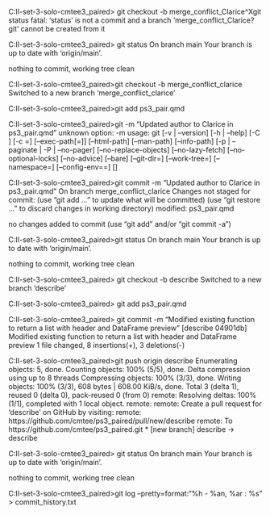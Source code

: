 
C:\Users\clari\OneDrive\Documents\Python II\problem-set-3-solo-cmtee\ps3_paired> git checkout -b merge_conflict_Clarice^Xgit status
fatal: 'status' is not a commit and a branch 'merge_conflict_Clarice?git' cannot be created from it

C:\Users\clari\OneDrive\Documents\Python II\problem-set-3-solo-cmtee\ps3_paired> git status
On branch main
Your branch is up to date with 'origin/main'.

nothing to commit, working tree clean

C:\Users\clari\OneDrive\Documents\Python II\problem-set-3-solo-cmtee\ps3_paired>git checkout -b merge_conflict_clarice
Switched to a new branch 'merge_conflict_clarice'

C:\Users\clari\OneDrive\Documents\Python II\problem-set-3-solo-cmtee\ps3_paired>git add ps3_pair.qmd

C:\Users\clari\OneDrive\Documents\Python II\problem-set-3-solo-cmtee\ps3_paired>git -m "Updated author to Clarice in ps3_pair.qmd"
unknown option: -m
usage: git [-v | --version] [-h | --help] [-C <path>] [-c <name>=<value>]
           [--exec-path[=<path>]] [--html-path] [--man-path] [--info-path]
           [-p | --paginate | -P | --no-pager] [--no-replace-objects] [--no-lazy-fetch]
           [--no-optional-locks] [--no-advice] [--bare] [--git-dir=<path>]
           [--work-tree=<path>] [--namespace=<name>] [--config-env=<name>=<envvar>]
           <command> [<args>]

C:\Users\clari\OneDrive\Documents\Python II\problem-set-3-solo-cmtee\ps3_paired>git commit -m "Updated author to Clarice in ps3_pair.qmd"
On branch merge_conflict_clarice
Changes not staged for commit:
  (use "git add <file>..." to update what will be committed)
  (use "git restore <file>..." to discard changes in working directory)
        modified:   ps3_pair.qmd

no changes added to commit (use "git add" and/or "git commit -a")

C:\Users\clari\OneDrive\Documents\Python II\problem-set-3-solo-cmtee\ps3_paired>git status
On branch main
Your branch is up to date with 'origin/main'.

nothing to commit, working tree clean

C:\Users\clari\OneDrive\Documents\Python II\problem-set-3-solo-cmtee\ps3_paired> git checkout -b describe
Switched to a new branch 'describe'

C:\Users\clari\OneDrive\Documents\Python II\problem-set-3-solo-cmtee\ps3_paired> git add ps3_pair.qmd

C:\Users\clari\OneDrive\Documents\Python II\problem-set-3-solo-cmtee\ps3_paired> git commit -m "Modified existing function to return a list with header and DataFrame preview"
[describe 04901db] Modified existing function to return a list with header and DataFrame preview
 1 file changed, 8 insertions(+), 3 deletions(-)

C:\Users\clari\OneDrive\Documents\Python II\problem-set-3-solo-cmtee\ps3_paired>git push origin describe
Enumerating objects: 5, done.
Counting objects: 100% (5/5), done.
Delta compression using up to 8 threads
Compressing objects: 100% (3/3), done.
Writing objects: 100% (3/3), 608 bytes | 608.00 KiB/s, done.
Total 3 (delta 1), reused 0 (delta 0), pack-reused 0 (from 0)
remote: Resolving deltas: 100% (1/1), completed with 1 local object.
remote:
remote: Create a pull request for 'describe' on GitHub by visiting:
remote:      https://github.com/cmtee/ps3_paired/pull/new/describe
remote:
To https://github.com/cmtee/ps3_paired.git
 * [new branch]      describe -> describe

C:\Users\clari\OneDrive\Documents\Python II\problem-set-3-solo-cmtee\ps3_paired> git status
On branch main
Your branch is up to date with 'origin/main'.

nothing to commit, working tree clean

C:\Users\clari\OneDrive\Documents\Python II\problem-set-3-solo-cmtee\ps3_paired>git log --pretty=format:"%h - %an, %ar : %s" > commit_history.txt